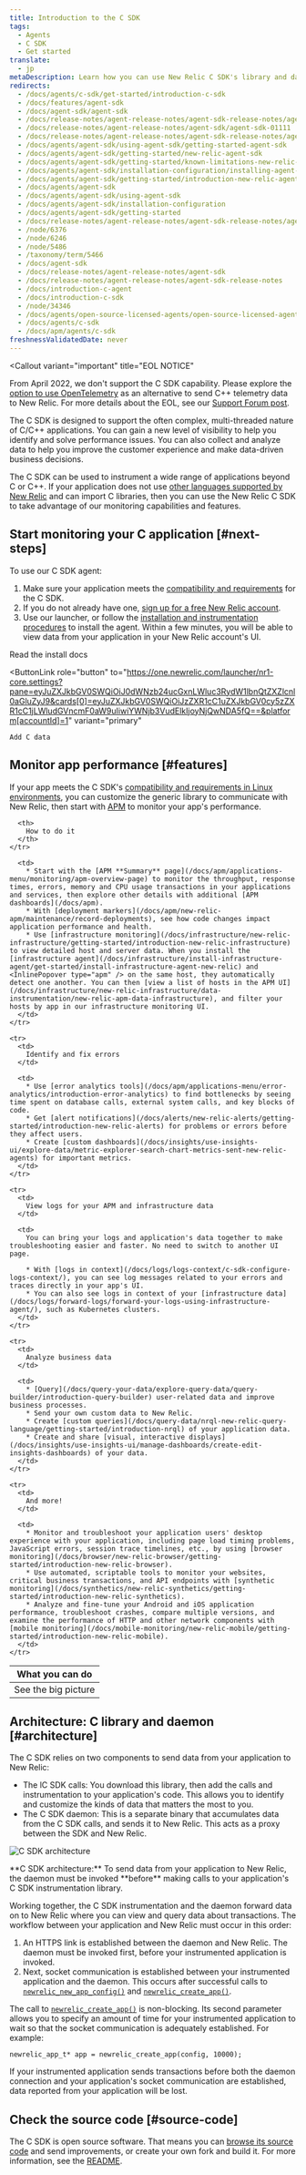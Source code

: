 ```yaml
---
title: Introduction to the C SDK
tags:
  - Agents
  - C SDK
  - Get started
translate:
  - jp
metaDescription: Learn how you can use New Relic C SDK's library and daemon to monitor your app's performance in Linux environments.
redirects:
  - /docs/agents/c-sdk/get-started/introduction-c-sdk
  - /docs/features/agent-sdk
  - /docs/agent-sdk/agent-sdk
  - /docs/release-notes/agent-release-notes/agent-sdk-release-notes/agent-sdk-01212
  - /docs/release-notes/agent-release-notes/agent-sdk/agent-sdk-01111
  - /docs/release-notes/agent-release-notes/agent-sdk-release-notes/agent-sdk-01111
  - /docs/agents/agent-sdk/using-agent-sdk/getting-started-agent-sdk
  - /docs/agents/agent-sdk/getting-started/new-relic-agent-sdk
  - /docs/agents/agent-sdk/getting-started/known-limitations-new-relic-agent-sdk
  - /docs/agents/agent-sdk/installation-configuration/installing-agent-sdk
  - /docs/agents/agent-sdk/getting-started/introduction-new-relic-agent-sdk
  - /docs/agents/agent-sdk
  - /docs/agents/agent-sdk/using-agent-sdk
  - /docs/agents/agent-sdk/installation-configuration
  - /docs/agents/agent-sdk/getting-started
  - /docs/release-notes/agent-release-notes/agent-sdk-release-notes/agent-sdk-0162
  - /node/6376
  - /node/6246
  - /node/5486
  - /taxonomy/term/5466
  - /docs/agent-sdk
  - /docs/release-notes/agent-release-notes/agent-sdk
  - /docs/release-notes/agent-release-notes/agent-sdk-release-notes
  - /docs/introduction-c-agent
  - /docs/introduction-c-sdk
  - /node/34346
  - /docs/agents/open-source-licensed-agents/open-source-licensed-agents/new-relic-c-sdk
  - /docs/agents/c-sdk
  - /docs/apm/agents/c-sdk
freshnessValidatedDate: never
---
```



<Callout
  variant="important"
  title="EOL NOTICE"
  >
 From April 2022, we don't support the C SDK capability. Please explore the [option to use OpenTelemetry](/docs/apm/agents/c-sdk/get-started/otel_cpp_example) as an alternative to send C++ telemetry data to New Relic. For more details about the EOL, see our [Support Forum post](https://discuss.newrelic.com/t/q1-bulk-eol-announcement-fy23/181744).
</Callout>

The C SDK is designed to support the often complex, multi-threaded nature of C/C++ applications. You can gain a new level of visibility to help you identify and solve performance issues. You can also collect and analyze data to help you improve the customer experience and make data-driven business decisions.

The C SDK can be used to instrument a wide range of applications beyond C or C++. If your application does not use [other languages supported by New Relic](/docs/using-new-relic/welcome-new-relic/getting-started/glossary#agent) and can import C libraries, then you can use the New Relic C SDK to take advantage of our monitoring capabilities and features.

## Start monitoring your C application [#next-steps]

To use our C SDK agent:

1. Make sure your application meets the [compatibility and requirements](/docs/agents/c-sdk/get-started/c-sdk-compatibility-requirements) for the C SDK.
2. If you do not already have one, [sign up for a free New Relic account](https://newrelic.com/signup).
3. Use our launcher, or follow the [installation and instrumentation procedures](/docs/install-c-sdk-compile-link-your-code) to install the agent. Within a few minutes, you will be able to view data from your application in your New Relic account's UI.

<ButtonGroup>
  <ButtonLink
    role="button"
    to="/docs/agents/c-sdk/install-configure/install-c-sdk-compile-link-your-code"
    variant="link"
  >
    Read the install docs
  </ButtonLink>

  <ButtonLink
    role="button"
    to="https://one.newrelic.com/launcher/nr1-core.settings?pane=eyJuZXJkbGV0SWQiOiJ0dWNzb24ucGxnLWluc3RydW1lbnQtZXZlcnl0aGluZyJ9&cards[0]=eyJuZXJkbGV0SWQiOiJzZXR1cC1uZXJkbGV0cy5zZXR1cC1jLWludGVncmF0aW9uIiwiYWNjb3VudElkIjoyNjQwNDA5fQ==&platform[accountId]=1"
    variant="primary"
  >
    Add C data
  </ButtonLink>
</ButtonGroup>

## Monitor app performance [#features]

If your app meets the C SDK's [compatibility and requirements in Linux environments](/docs/c-agent-compatibility-requirements), you can customize the generic library to communicate with New Relic, then start with [APM](/docs/apm/new-relic-apm/getting-started/introduction-new-relic-apm) to monitor your app's performance.

<table>
  <thead>
    <tr>
      <th style={{ width: "200px" }}>
        What you can do
      </th>

      <th>
        How to do it
      </th>
    </tr>
  </thead>

  <tbody>
    <tr>
      <td>
        See the big picture
      </td>

      <td>
        * Start with the [APM **Summary** page](/docs/apm/applications-menu/monitoring/apm-overview-page) to monitor the throughput, response times, errors, memory and CPU usage transactions in your applications and services, then explore other details with additional [APM dashboards](/docs/apm).
        * With [deployment markers](/docs/apm/new-relic-apm/maintenance/record-deployments), see how code changes impact application performance and health.
        * Use [infrastructure monitoring](/docs/infrastructure/new-relic-infrastructure/getting-started/introduction-new-relic-infrastructure) to view detailed host and server data. When you install the [infrastructure agent](/docs/infrastructure/install-infrastructure-agent/get-started/install-infrastructure-agent-new-relic) and <InlinePopover type="apm" /> on the same host, they automatically detect one another. You can then [view a list of hosts in the APM UI](/docs/infrastructure/new-relic-infrastructure/data-instrumentation/new-relic-apm-data-infrastructure), and filter your hosts by app in our infrastructure monitoring UI.
      </td>
    </tr>

    <tr>
      <td>
        Identify and fix errors
      </td>

      <td>
        * Use [error analytics tools](/docs/apm/applications-menu/error-analytics/introduction-error-analytics) to find bottlenecks by seeing time spent on database calls, external system calls, and key blocks of code.
        * Get [alert notifications](/docs/alerts/new-relic-alerts/getting-started/introduction-new-relic-alerts) for problems or errors before they affect users.
        * Create [custom dashboards](/docs/insights/use-insights-ui/explore-data/metric-explorer-search-chart-metrics-sent-new-relic-agents) for important metrics.
      </td>
    </tr>

    <tr>
      <td>
        View logs for your APM and infrastructure data
      </td>

      <td>
        You can bring your logs and application's data together to make troubleshooting easier and faster. No need to switch to another UI page.

        * With [logs in context](/docs/logs/logs-context/c-sdk-configure-logs-context/), you can see log messages related to your errors and traces directly in your app's UI.
        * You can also see logs in context of your [infrastructure data](/docs/logs/forward-logs/forward-your-logs-using-infrastructure-agent/), such as Kubernetes clusters.
      </td>
    </tr>

    <tr>
      <td>
        Analyze business data
      </td>

      <td>
        * [Query](/docs/query-your-data/explore-query-data/query-builder/introduction-query-builder) user-related data and improve business processes.
        * Send your own custom data to New Relic.
        * Create [custom queries](/docs/query-data/nrql-new-relic-query-language/getting-started/introduction-nrql) of your application data.
        * Create and share [visual, interactive displays](/docs/insights/use-insights-ui/manage-dashboards/create-edit-insights-dashboards) of your data.
      </td>
    </tr>

    <tr>
      <td>
        And more!
      </td>

      <td>
        * Monitor and troubleshoot your application users' desktop experience with your application, including page load timing problems, JavaScript errors, session trace timelines, etc., by using [browser monitoring](/docs/browser/new-relic-browser/getting-started/introduction-new-relic-browser).
        * Use automated, scriptable tools to monitor your websites, critical business transactions, and API endpoints with [synthetic monitoring](/docs/synthetics/new-relic-synthetics/getting-started/introduction-new-relic-synthetics).
        * Analyze and fine-tune your Android and iOS application performance, troubleshoot crashes, compare multiple versions, and examine the performance of HTTP and other network components with [mobile monitoring](/docs/mobile-monitoring/new-relic-mobile/getting-started/introduction-new-relic-mobile).
      </td>
    </tr>
  </tbody>
</table>

## Architecture: C library and daemon [#architecture]

The C SDK relies on two components to send data from your application to New Relic:

* The lC SDK calls: You download this library, then add the calls and instrumentation to your application's code. This allows you to identify and customize the kinds of data that matters the most to you.
* The C SDK daemon: This is a separate binary that accumulates data from the C SDK calls, and sends it to New Relic. This acts as a proxy between the SDK and New Relic.

<img
  title="C SDK architecture"
  alt="C SDK architecture"
  src={apmCSDKArchitecture}
/>

<figcaption>
  **C SDK architecture:** To send data from your application to New Relic, the daemon must be invoked **before** making calls to your application's C SDK instrumentation library.
</figcaption>

Working together, the C SDK instrumentation and the daemon forward data on to New Relic where you can view and query data about transactions. The workflow between your application and New Relic must occur in this order:

1. An HTTPS link is established between the daemon and New Relic. The daemon must be invoked first, before your instrumented application is invoked.
2. Next, socket communication is established between your instrumented application and the daemon. This occurs after successful calls to [`newrelic_new_app_config()`](https://newrelic.github.io/c-sdk/libnewrelic_8h.html#af067b3ff89a40b6fa417e18be5e847aa) and [`newrelic_create_app()`](https://newrelic.github.io/c-sdk/libnewrelic_8h.html#a61dd90439ae3cc5060021f6ab4701132).

The call to [`newrelic_create_app()`](https://newrelic.github.io/c-sdk/libnewrelic_8h.html#a61dd90439ae3cc5060021f6ab4701132) is non-blocking. Its second parameter allows you to specify an amount of time for your instrumented application to wait so that the socket communication is adequately established. For example:

```
newrelic_app_t* app = newrelic_create_app(config, 10000);
```

If your instrumented application sends transactions before both the daemon connection and your application's socket communication are established, data reported from your application will be lost.

## Check the source code [#source-code]

The C SDK is open source software. That means you can [browse its source code](https://github.com/newrelic/c-sdk) and send improvements, or create your own fork and build it. For more information, see the [README](https://github.com/newrelic/c-sdk/blob/main/README.md).
